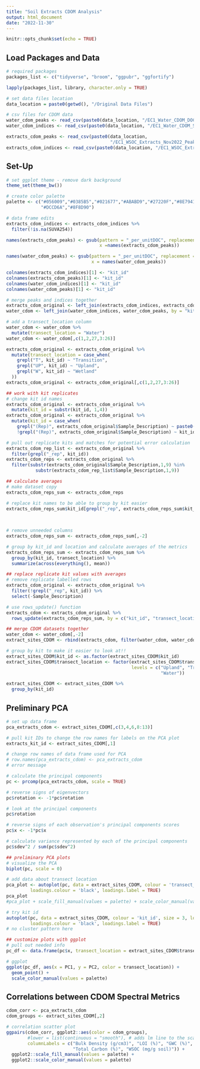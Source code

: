 ```yaml
---
title: "Soil Extracts CDOM Analysis"
output: html_document
date: "2022-11-30"
---
```


```r
knitr::opts_chunk$set(echo = TRUE)
```

## Load Packages and Data

```r
# required packages
packages_list <- c("tidyverse", "broom", "ggpubr", "ggfortify")

lapply(packages_list, library, character.only = TRUE)

# set data files location
data_location = paste0(getwd(), "/Original Data Files")

# csv files for CDOM data
water_cdom_peaks <- read_csv(paste0(data_location, "/EC1_Water_CDOM_DOCnormalizedpeakpicks_20221011.csv"))
water_cdom_indices <- read_csv(paste0(data_location, "/EC1_Water_CDOM_SpectralIndices_20221011.csv"))

extracts_cdom_peaks <- read_csv(paste0(data_location,
                                       "/EC1_WSOC_Extracts_Nov2022_PeakPicks_DOCnormalized.csv"))
extracts_cdom_indices <- read_csv(paste0(data_location, "/EC1_WSOC_Extracts_Nov2022_SpectralIndices.csv"))
```

## Set-Up

```r
# set ggplot theme - remove dark background
theme_set(theme_bw())

# create color palette
palette <- c("#056009","#0385B5","#021677","#ABABD9","#27220F","#8E7941",
             "#DCCD6A","#8F8D90")
```

```r
# data frame edits
extracts_cdom_indices <- extracts_cdom_indices %>%
  filter(!is.na(SUVA254))

names(extracts_cdom_peaks) <- gsub(pattern = "_per_unitDOC", replacement = "", 
                                   x =names(extracts_cdom_peaks))

names(water_cdom_peaks) <- gsub(pattern = "_per_unitDOC", replacement = "",
                                x = names(water_cdom_peaks))

colnames(extracts_cdom_indices)[1] <- "kit_id"
colnames(extracts_cdom_peaks)[1] <- "kit_id"
colnames(water_cdom_indices)[1] <- "kit_id"
colnames(water_cdom_peaks)[1] <- "kit_id"

# merge peaks and indices together
extracts_cdom_original <- left_join(extracts_cdom_indices, extracts_cdom_peaks, by = "kit_id")
water_cdom <- left_join(water_cdom_indices, water_cdom_peaks, by = "kit_id")

# add a transect_location column
water_cdom <- water_cdom %>%
  mutate(transect_location = "Water")
water_cdom <- water_cdom[,c(1,2,27,3:26)]

extracts_cdom_original <- extracts_cdom_original %>%
  mutate(transect_location = case_when(
    grepl("T", kit_id) ~ "Transition",
    grepl("UP", kit_id) ~ "Upland",
    grepl("W", kit_id) ~ "Wetland"
  ))
extracts_cdom_original <- extracts_cdom_original[,c(1,2,27,3:26)]
```

```r
## work with kit replicates
# change kit id names
extracts_cdom_original <- extracts_cdom_original %>%
  mutate(kit_id = substr(kit_id, 1,4))
extracts_cdom_original <- extracts_cdom_original %>%  
  mutate(kit_id = case_when(
    grepl("(Rep)", extracts_cdom_original$Sample_Description) ~ paste0(kit_id,"_rep"),
    !grepl("(Rep)", extracts_cdom_original$Sample_Description) ~ kit_id))

# pull out replicate kits and matches for potential error calculation
extracts_cdom_rep_list <- extracts_cdom_original %>%
  filter(grepl("_rep", kit_id))
extracts_cdom_reps <- extracts_cdom_original %>%
  filter(substr(extracts_cdom_original$Sample_Description,1,9) %in% 
           substr(extracts_cdom_rep_list$Sample_Description,1,9))

## calculate averages
# make dataset copy
extracts_cdom_reps_sum <- extracts_cdom_reps

# replace kit names to be able to group by kit easier
extracts_cdom_reps_sum$kit_id[grepl("_rep", extracts_cdom_reps_sum$kit_id)] <- gsub(pattern = "_rep",
                                                                                    replacement = "", 
                                                                                    x = extracts_cdom_reps_sum$kit_id[grepl("_rep", extracts_cdom_reps_sum$kit_id)])

# remove unneeded columns
extracts_cdom_reps_sum <- extracts_cdom_reps_sum[,-2]

# group by kit_id and location and calculate averages of the metrics
extracts_cdom_reps_sum <- extracts_cdom_reps_sum %>%
  group_by(kit_id, transect_location) %>%
  summarize(across(everything(), mean))

## replace replicate kit values with averages
# remove replicate labelled rows
extracts_cdom_original <- extracts_cdom_original %>%
  filter(!grepl("_rep", kit_id)) %>%
  select(-Sample_Description)

# use rows_update() function
extracts_cdom <- extracts_cdom_original %>%
  rows_update(extracts_cdom_reps_sum, by = c("kit_id", "transect_location"))
```

```r
## merge CDOM datasets together 
water_cdom <- water_cdom[,-2]
extract_sites_CDOM <- rbind(extracts_cdom, filter(water_cdom, water_cdom$kit_id %in% extracts_cdom$kit_id))

# group by kit to make it easier to look at!!
extract_sites_CDOM$kit_id <- as.factor(extract_sites_CDOM$kit_id)
extract_sites_CDOM$transect_location <- factor(extract_sites_CDOM$transect_location,
                                               levels = c("Upland", "Transition", "Wetland",
                                                          "Water"))

extract_sites_CDOM <- extract_sites_CDOM %>%
  group_by(kit_id)
```

## Preliminary PCA

```r
# set up data frame
pca_extracts_cdom <- extract_sites_CDOM[,c(3,4,6,8:13)]

# pull kit IDs to change the row names for labels on the PCA plot
extracts_kit_id <- extract_sites_CDOM[,1]

# change row names of data frame used for PCA
# row.names(pca_extracts_cdom) <- pca_extracts_cdom
# error message 

# calculate the principal components
pc <- prcomp(pca_extracts_cdom, scale = TRUE)

# reverse signs of eigenvectors
pc$rotation <- -1*pc$rotation

# look at the principal components
pc$rotation

# reverse signs of each observation's principal components scores
pc$x <- -1*pc$x

# calculate variance represented by each of the principal components
pc$sdev^2 / sum(pc$sdev^2)
```

```r
## preliminary PCA plots
# visualize the PCA
biplot(pc, scale = 0)

# add data about transect location
pca_plot <- autoplot(pc, data = extract_sites_CDOM, colour = 'transect_location', frame = T, size = 3, loadings = TRUE,
         loadings.colour = 'black', loadings.label = TRUE)
pca_plot
#pca_plot + scale_fill_manual(values = palette) + scale_color_manual(values= palette)

# try kit id
autoplot(pc, data = extract_sites_CDOM, colour = 'kit_id', size = 3, loadings = TRUE,
         loadings.colour = 'black', loadings.label = TRUE)
# no cluster pattern here
```

```r
## customize plots with ggplot
# pull out needed info
pc_df <- data.frame(pc$x, transect_location = extract_sites_CDOM$transect_location)

# ggplot
ggplot(pc_df, aes(x = PC1, y = PC2, color = transect_location)) +
  geom_point() +
  scale_color_manual(values = palette)
```

## Correlations between CDOM Spectral Metrics

```r
cdom_corr <- pca_extracts_cdom
cdom_groups <- extract_sites_CDOM[,2]

# correlation scatter plot
ggpairs(cdom_corr, ggplot2::aes(color = cdom_groups),
        #lower = list(continuous = "smooth"), # adds lm line to the scatterplots
        columnLabels = c("Bulk Density (g/cm3)", "LOI (%)", "GWC (%)",
                         "Total Carbon (%)", "WSOC (mg/g soil)")) +
  ggplot2::scale_fill_manual(values = palette) +
  ggplot2::scale_color_manual(values = palette)
```

